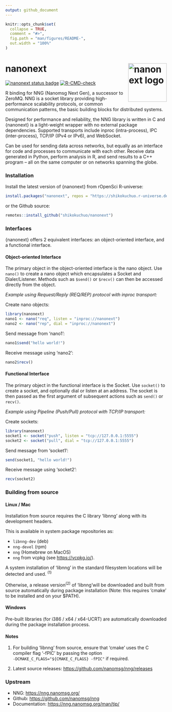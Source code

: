 ```yaml
---
output: github_document
---
```


<!-- README.md is generated from README.Rmd. Please edit that file -->

```r
knitr::opts_chunk$set(
  collapse = TRUE,
  comment = "#>",
  fig.path = "man/figures/README-",
  out.width = "100%"
)
```

# nanonext <img src="man/figures/nanonext.png" alt="nanonext logo" align="right" width="120"/>

<!-- badges: start -->

[![nanonext status badge](https://shikokuchuo.r-universe.dev/badges/nanonext)](https://shikokuchuo.r-universe.dev) [![R-CMD-check](https://github.com/shikokuchuo/nanonext/workflows/R-CMD-check/badge.svg)](https://github.com/shikokuchuo/nanonext/actions)

<!-- badges: end -->

R binding for NNG (Nanomsg Next Gen), a successor to ZeroMQ. NNG is a socket library providing high-performance scalability protocols, or common communication patterns, the basic building blocks for distributed systems.

Designed for performance and reliability, the NNG library is written in C and {nanonext} is a light-weight wrapper with no external package dependencies. Supported transports include inproc (intra-process), IPC (inter-process), TCP/IP (IPv4 or IPv6), and WebSocket.

Can be used for sending data across networks, but equally as an interface for code and processes to communicate with each other. Receive data generated in Python, perform analysis in R, and send results to a C++ program – all on the same computer or on networks spanning the globe.

### Installation

Install the latest version of {nanonext} from rOpenSci R-universe:

```r
install.packages("nanonext", repos = "https://shikokuchuo.r-universe.dev")
```

or the Github source:

```r
remotes::install_github("shikokuchuo/nanonext")
```

### Interfaces

{nanonext} offers 2 equivalent interfaces: an object-oriented interface, and a functional interface.

#### Object-oriented Interface

The primary object in the object-oriented interface is the nano object. Use `nano()` to create a nano object which encapsulates a Socket and Dialer/Listener. Methods such as `$send()` or `$recv()` can then be accessed directly from the object.

*Example using Request/Reply (REQ/REP) protocol with inproc transport:*

Create nano objects:

```r
library(nanonext)
nano1 <- nano("req", listen = "inproc://nanonext")
nano2 <- nano("rep", dial = "inproc://nanonext")
```

Send message from 'nano1':

```r
nano1$send("hello world!")
```

Receive message using 'nano2':

```r
nano2$recv()
```

#### Functional Interface 

The primary object in the functional interface is the Socket. Use `socket()` to create a socket, and optionally dial or listen at an address. The socket is then passed as the first argument of subsequent actions such as `send()` or `recv()`.

*Example using Pipeline (Push/Pull) protocol with TCP/IP transport:*

Create sockets:

```r
library(nanonext)
socket1 <- socket("push", listen = "tcp://127.0.0.1:5555")
socket2 <- socket("pull", dial = "tcp://127.0.0.1:5555")
```

Send message from 'socket1':

```r
send(socket1, "hello world!")
```

Receive message using 'socket2':

```r
recv(socket2)
```

### Building from source

#### Linux / Mac

Installation from source requires the C library 'libnng' along with its development headers.

This is available in system package repositories as:

-   `libnng-dev` (deb)
-   `nng-devel` (rpm)
-   `nng` (Homebrew on MacOS)
-   `nng` from vcpkg (see <https://vcpkg.io/>).

A system installation of 'libnng' in the standard filesystem locations will be detected and used. <sup>(1)</sup>

Otherwise, a release version<sup>(2)</sup> of 'libnng'will be downloaded and built from source automatically during package installation (Note: this requires 'cmake' to be installed and on your $PATH).

#### Windows

Pre-built libraries (for i386 / x64 / x64-UCRT) are automatically downloaded during the package installation process.

#### Notes

1.  For building 'libnng' from source, ensure that 'cmake' uses the C compiler flag '-fPIC' by passing the option<br /> `-DCMAKE_C_FLAGS="${CMAKE_C_FLAGS} -fPIC"` if required.

2.  Latest source releases: <https://github.com/nanomsg/nng/releases>

### Upstream

-   NNG: <https://nng.nanomsg.org/>
-   Github: <https://github.com/nanomsg/nng>
-   Documentation: <https://nng.nanomsg.org/man/tip/>
